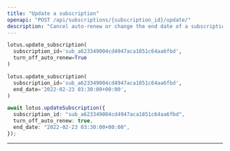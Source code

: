 ```yaml
---
title: "Update a subscription"
openapi: "POST /api/subscriptions/{subscription_id}/update/"
description: "Cancel auto-renew or change the end date of a subscription."
---
```


<CodeGroup>

```py Python
lotus.update_subscription(
  subscription_id='sub_a623349004cd4947aca1851c64aa6fbd',
  turn_off_auto_renew=True
)

lotus.update_subscription(
  subscription_id='sub_a623349004cd4947aca1851c64aa6fbd',
  end_date='2022-02-23 03:30:00+00:00',
)
```

```ts Typescript
await lotus.updateSubscription({
  subscription_id: "sub_a623349004cd4947aca1851c64aa6fbd",
  turn_off_auto_renew: true,
  end_date: "2022-02-23 03:30:00+00:00",
});
```

</CodeGroup>

---
